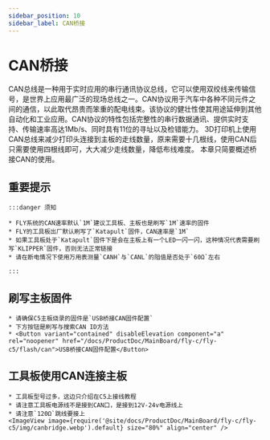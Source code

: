 ```yaml
---
sidebar_position: 10
sidebar_label: CAN桥接
---
```




# CAN桥接

CAN总线是一种用于实时应用的串行通讯协议总线，它可以使用双绞线来传输信号，是世界上应用最广泛的现场总线之一。CAN协议用于汽车中各种不同元件之间的通信，以此取代昂贵而笨重的配电线束。该协议的健壮性使其用途延伸到其他自动化和工业应用。CAN协议的特性包括完整性的串行数据通讯、提供实时支持、传输速率高达1Mb/s、同时具有11位的寻址以及检错能力。
3D打印机上使用CAN总线来减少打印头连接到主板的走线数量，原来需要十几根线，使用CAN后只需要使用四根线即可，大大减少走线数量，降低布线难度。
本章只简要概述桥接CAN的使用。



## 重要提示

    :::danger 须知

    * FLY系统的CAN速率默认`1M`建议工具板、主板也是刷写`1M`速率的固件
    * FLY的工具板出厂默认刷写了`Katapult`固件，CAN速率是`1M`
    * 如果工具板处于`Katapult`固件下是会在主板上有一个LED一闪一闪，这种情况代表需要刷写`KLIPPER`固件，否则无法正常链接
    * 请在断电情况下使用万用表测量`CANH`与`CANL`的阻值是否处于`60Ω`左右

    :::

## 刷写主板固件

    * 请确保C5主板烧录的固件是`USB桥接CAN固件配置`
    * 下方按钮是刷写与搜索CAN ID方法
    * <Button variant="contained" disableElevation component="a" rel="noopener" href="/docs/ProductDoc/MainBoard/fly-c/fly-c5/flash/can">USB桥接CAN固件配置</Button>


## 工具板使用CAN连接主板

    * 工具板型号过多，这边只介绍在C5上接线教程
    * 请注意工具板电源线不是接到CAN口，是接到12V-24v电源线上
    * 请注意`120Ω`跳线要接上
    <ImageView image={require('@site/docs/ProductDoc/MainBoard/fly-c/fly-c5/img/canbridge.webp').default} size="80%" align="center" />

